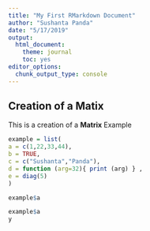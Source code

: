 ```yaml
---
title: "My First RMarkdown Document"
author: "Sushanta Panda"
date: "5/17/2019"
output: 
  html_document: 
    theme: journal
    toc: yes
editor_options: 
  chunk_output_type: console
---
```


## Creation of a Matix

This is a creation of a **Matrix** Example
```r
example = list(
a = c(1,22,33,44),
b = TRUE,
c = c("Sushanta","Panda"),
d = function (arg=32){ print (arg) } ,
e = diag(5)
)

example$a
```

```r
example$a
y
```






